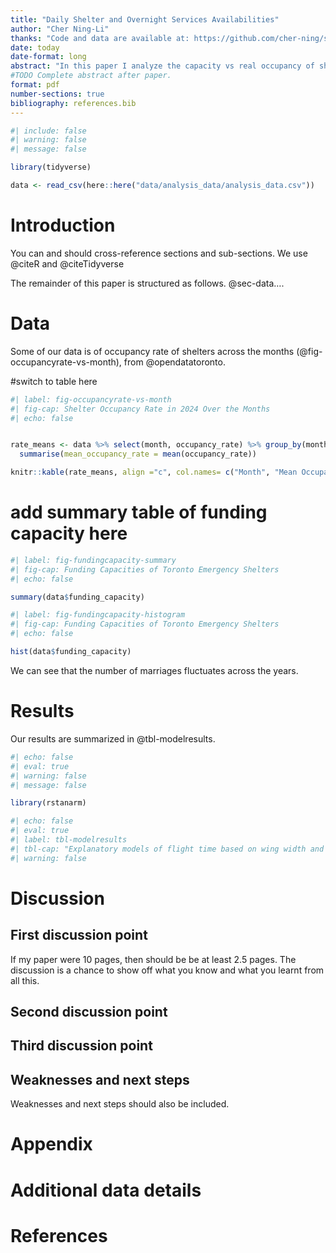 ```yaml
---
title: "Daily Shelter and Overnight Services Availabilities"
author: "Cher Ning-Li"
thanks: "Code and data are available at: https://github.com/cher-ning/shelter_occupancies"
date: today
date-format: long
abstract: "In this paper I analyze the capacity vs real occupancy of shelters across Canada."
#TODO Complete abstract after paper.
format: pdf
number-sections: true
bibliography: references.bib
---
```


```r
#| include: false
#| warning: false
#| message: false

library(tidyverse)

data <- read_csv(here::here("data/analysis_data/analysis_data.csv"))
```


# Introduction

You can and should cross-reference sections and sub-sections. We use @citeR and @citeTidyverse

The remainder of this paper is structured as follows. @sec-data....



# Data {#sec-data}

Some of our data is of occupancy rate of shelters across the months (@fig-occupancyrate-vs-month), from @opendatatoronto.

#switch to table here
```r
#| label: fig-occupancyrate-vs-month
#| fig-cap: Shelter Occupancy Rate in 2024 Over the Months
#| echo: false


rate_means <- data %>% select(month, occupancy_rate) %>% group_by(month) %>% 
  summarise(mean_occupancy_rate = mean(occupancy_rate))

knitr::kable(rate_means, align ="c", col.names= c("Month", "Mean Occupancy Rate"))

```
# add summary table of funding capacity here
```r
#| label: fig-fundingcapacity-summary
#| fig-cap: Funding Capacities of Toronto Emergency Shelters
#| echo: false

summary(data$funding_capacity)
```

```r
#| label: fig-fundingcapacity-histogram
#| fig-cap: Funding Capacities of Toronto Emergency Shelters
#| echo: false

hist(data$funding_capacity)
```

We can see that the number of marriages fluctuates across the years.


# Results

Our results are summarized in @tbl-modelresults.

```r
#| echo: false
#| eval: true
#| warning: false
#| message: false

library(rstanarm)

```

```r
#| echo: false
#| eval: true
#| label: tbl-modelresults
#| tbl-cap: "Explanatory models of flight time based on wing width and wing length"
#| warning: false


```


# Discussion

## First discussion point {#sec-first-point}

If my paper were 10 pages, then should be be at least 2.5 pages. The discussion is a chance to show off what you know and what you learnt from all this. 

## Second discussion point

## Third discussion point

## Weaknesses and next steps

Weaknesses and next steps should also be included.

\newpage

\appendix

# Appendix {-}


# Additional data details



\newpage


# References